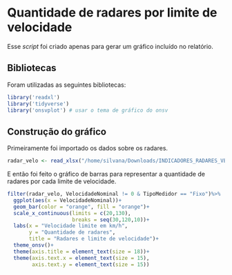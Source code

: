# Quantidade de radares por limite de velocidade  
Esse *script* foi criado apenas para gerar um gráfico incluído no relatório.  

## Bibliotecas  
Foram utilizadas as seguintes bibliotecas:  
```r
library('readxl') 
library('tidyverse')
library('onsvplot') # usar o tema de gráfico do onsv

```  
## Construção do gráfico  
Primeiramente foi importado os dados sobre os radares.  
```r
radar_velo <- read_xlsx("/home/silvana/Downloads/INDICADORES_RADARES_VELOCIDADE_UF (indicador velocidade, infrações, mortalidade)).xlsx", sheet = 2)
```  
E então foi feito o gráfico de barras para representar a quantidade de radares por cada limite de velocidade.  
```r
filter(radar_velo, VelocidadeNominal != 0 & TipoMedidor == "Fixo")%>% 
  ggplot(aes(x = VelocidadeNominal))+
  geom_bar(color = "orange", fill = "orange")+
  scale_x_continuous(limits = c(20,130),
                     breaks = seq(30,120,10))+
  labs(x = "Velocidade limite em km/h",
       y = "Quantidade de radares",
       title = "Radares e limite de velocidade")+
  theme_onsv()+
  theme(axis.title = element_text(size = 18))+
  theme(axis.text.x = element_text(size = 15),
        axis.text.y = element_text(size = 15)) 
```  




